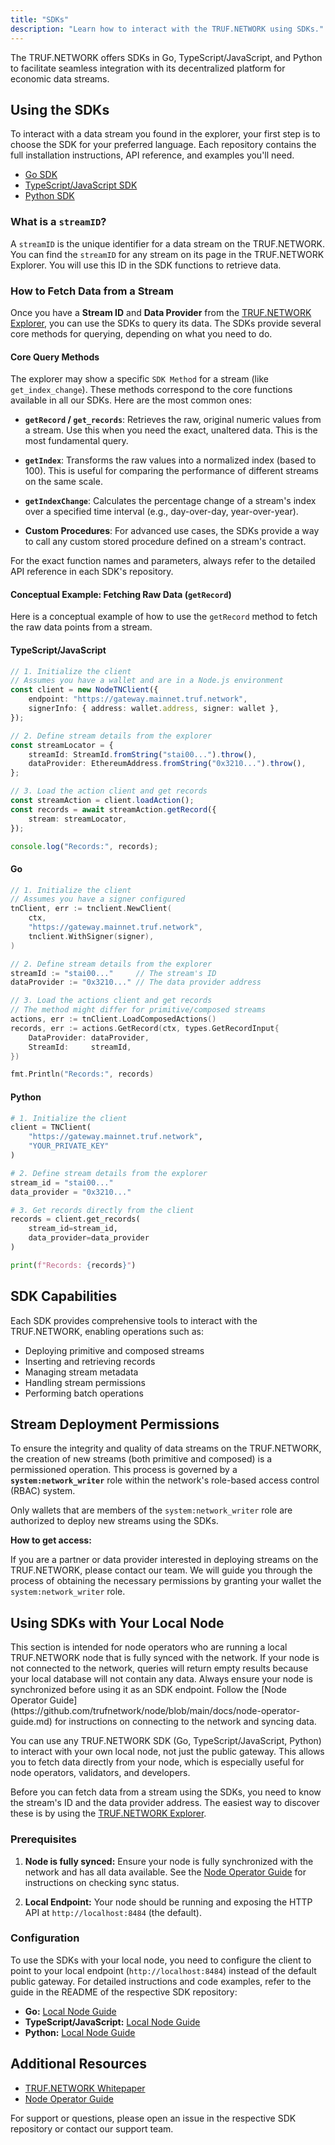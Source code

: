 ---
title: "SDKs"
description: "Learn how to interact with the TRUF.NETWORK using SDKs."
---

The TRUF.NETWORK offers SDKs in Go, TypeScript/JavaScript, and Python to facilitate seamless integration with its decentralized platform for economic data streams.

## Using the SDKs

To interact with a data stream you found in the explorer, your first step is to choose the SDK for your preferred language. Each repository contains the full installation instructions, API reference, and examples you'll need.

- [Go SDK](https://github.com/trufnetwork/sdk-go)
- [TypeScript/JavaScript SDK](https://github.com/trufnetwork/sdk-js)
- [Python SDK](https://github.com/trufnetwork/sdk-py)

### What is a `streamID`?

A `streamID` is the unique identifier for a data stream on the TRUF.NETWORK. You can find the `streamID` for any stream on its page in the TRUF.NETWORK Explorer. You will use this ID in the SDK functions to retrieve data.

### How to Fetch Data from a Stream

Once you have a **Stream ID** and **Data Provider** from the [TRUF.NETWORK Explorer](https://truf.network/explorer), you can use the SDKs to query its data. The SDKs provide several core methods for querying, depending on what you need to do.

#### Core Query Methods

The explorer may show a specific `SDK Method` for a stream (like `get_index_change`). These methods correspond to the core functions available in all our SDKs. Here are the most common ones:

- **`getRecord` / `get_records`**: Retrieves the raw, original numeric values from a stream. Use this when you need the exact, unaltered data. This is the most fundamental query.

- **`getIndex`**: Transforms the raw values into a normalized index (based to 100). This is useful for comparing the performance of different streams on the same scale.

- **`getIndexChange`**: Calculates the percentage change of a stream's index over a specified time interval (e.g., day-over-day, year-over-year).

- **Custom Procedures**: For advanced use cases, the SDKs provide a way to call any custom stored procedure defined on a stream's contract.

For the exact function names and parameters, always refer to the detailed API reference in each SDK's repository.

#### Conceptual Example: Fetching Raw Data (`getRecord`)

Here is a conceptual example of how to use the `getRecord` method to fetch the raw data points from a stream.

#### TypeScript/JavaScript

```ts
// 1. Initialize the client
// Assumes you have a wallet and are in a Node.js environment
const client = new NodeTNClient({
	endpoint: "https://gateway.mainnet.truf.network",
	signerInfo: { address: wallet.address, signer: wallet },
});

// 2. Define stream details from the explorer
const streamLocator = {
	streamId: StreamId.fromString("stai00...").throw(),
	dataProvider: EthereumAddress.fromString("0x3210...").throw(),
};

// 3. Load the action client and get records
const streamAction = client.loadAction();
const records = await streamAction.getRecord({
	stream: streamLocator,
});

console.log("Records:", records);
```

#### Go

```go
// 1. Initialize the client
// Assumes you have a signer configured
tnClient, err := tnclient.NewClient(
	ctx,
	"https://gateway.mainnet.truf.network",
	tnclient.WithSigner(signer),
)

// 2. Define stream details from the explorer
streamId := "stai00..."     // The stream's ID
dataProvider := "0x3210..." // The data provider address

// 3. Load the actions client and get records
// The method might differ for primitive/composed streams
actions, err := tnClient.LoadComposedActions()
records, err := actions.GetRecord(ctx, types.GetRecordInput{
	DataProvider: dataProvider,
	StreamId:     streamId,
})

fmt.Println("Records:", records)
```

#### Python

```python
# 1. Initialize the client
client = TNClient(
    "https://gateway.mainnet.truf.network",
    "YOUR_PRIVATE_KEY"
)

# 2. Define stream details from the explorer
stream_id = "stai00..."
data_provider = "0x3210..."

# 3. Get records directly from the client
records = client.get_records(
    stream_id=stream_id,
    data_provider=data_provider
)

print(f"Records: {records}")
```

## SDK Capabilities

Each SDK provides comprehensive tools to interact with the TRUF.NETWORK, enabling operations such as:

- Deploying primitive and composed streams
- Inserting and retrieving records
- Managing stream metadata
- Handling stream permissions
- Performing batch operations

## Stream Deployment Permissions

To ensure the integrity and quality of data streams on the TRUF.NETWORK, the creation of new streams (both primitive and composed) is a permissioned operation. This process is governed by a **`system:network_writer`** role within the network's role-based access control (RBAC) system.

Only wallets that are members of the `system:network_writer` role are authorized to deploy new streams using the SDKs.

**How to get access:**

If you are a partner or data provider interested in deploying streams on the TRUF.NETWORK, please contact our team. We will guide you through the process of obtaining the necessary permissions by granting your wallet the `system:network_writer` role.

## Using SDKs with Your Local Node

<Note>
	This section is intended for node operators who are running a local
	TRUF.NETWORK node that is fully synced with the network. If your node is not
	connected to the network, queries will return empty results because your local
	database will not contain any data. Always ensure your node is synchronized
	before using it as an SDK endpoint. Follow the [Node Operator
	Guide](https://github.com/trufnetwork/node/blob/main/docs/node-operator-guide.md)
	for instructions on connecting to the network and syncing data.
</Note>

You can use any TRUF.NETWORK SDK (Go, TypeScript/JavaScript, Python) to interact with your own local node, not just the public gateway. This allows you to fetch data directly from your node, which is especially useful for node operators, validators, and developers.

Before you can fetch data from a stream using the SDKs, you need to know the stream's ID and the data provider address. The easiest way to discover these is by using the [TRUF.NETWORK Explorer](https://truf.network/explorer/0x4710a8d8f0d845da110086812a32de6d90d7ff5c/stai0000000000000000000000000000).

### Prerequisites

1. **Node is fully synced:**
   Ensure your node is fully synchronized with the network and has all data available.
   See the [Node Operator Guide](https://github.com/trufnetwork/node/blob/main/docs/node-operator-guide.md#7-verify-node-synchronization) for instructions on checking sync status.

2. **Local Endpoint:**
   Your node should be running and exposing the HTTP API at `http://localhost:8484` (the default).

### Configuration

To use the SDKs with your local node, you need to configure the client to point to your local endpoint (`http://localhost:8484`) instead of the default public gateway. For detailed instructions and code examples, refer to the guide in the README of the respective SDK repository:

- **Go:** [Local Node Guide](https://github.com/trufnetwork/sdk-go?tab=readme-ov-file#local-node-testing)
- **TypeScript/JavaScript:** [Local Node Guide](https://github.com/trufnetwork/sdk-js?tab=readme-ov-file#using-the-sdk-with-your-local-node)
- **Python:** [Local Node Guide](https://github.com/trufnetwork/sdk-py?tab=readme-ov-file#local-node-testing-and-development)

## Additional Resources

- [TRUF.NETWORK Whitepaper](https://raw.githubusercontent.com/trufnetwork/docs/main/pdfs/whitepaper.pdf)
- [Node Operator Guide](./node-operator-guide)

For support or questions, please open an issue in the respective SDK repository or contact our support team.
